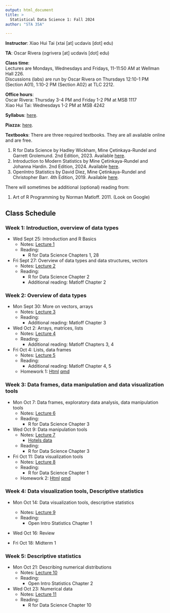```yaml
---
output: html_document
title: >
  Statistical Data Science 1: Fall 2024
author: "STA 35A"

---
```


**Instructor**: Xiao Hui Tai (xtai [at] ucdavis [dot] edu)

**TA**: Oscar Rivera (ogrivera [at] ucdavis [dot] edu)

**Class time**:   
Lectures are Mondays, Wednesdays and Fridays, 11-11:50 AM at Wellman Hall 226.  
Discussions (labs) are run by Oscar Rivera on Thursdays 12:10-1 PM (Section A01), 1:10-2 PM (Section A02) at TLC 2212.

**Office hours**:  
Oscar Rivera: Thursday 3-4 PM and Friday 1-2 PM at MSB 1117  
Xiao Hui Tai: Wednesdays 1-2 PM at MSB 4242

**Syllabus**: [here](https://xhtai.github.io/statdatasci/syllabus_35A_F24.html).

**Piazza**: [here](https://piazza.com/ucdavis/fall2024/sta035aa01a02fq2024/). 

**Textbooks**:
There are three required textbooks. They are all available online and are free. 

1. R for Data Science by Hadley Wickham, Mine Çetinkaya-Rundel and Garrett Grolemund. 2nd Edition, 2023. Available [here](https://r4ds.had.co.nz/).
2. Introduction to Modern Statistics by Mine Çetinkaya-Rundel and Johanna Hardin. 2nd Edition, 2024. Available [here](https://openintro-ims.netlify.app/index.html).
3. OpenIntro Statistics by David Diez, Mine Çetinkaya-Rundel and Christopher Barr. 4th Edition, 2019. Available [here](https://www.openintro.org/book/os/).

There will sometimes be additional (optional) reading from: 

1. Art of R Programming by Norman Matloff. 2011. (Look on Google)

## Class Schedule

### Week 1: Introduction, overview of data types	
- Wed Sept 25: Introduction and R Basics
  - Notes: [Lecture 1](https://xhtai.github.io/statdatasci/lectures/lecture1/lecture1.html)
  - Reading: 
    - R for Data Science Chapters 1, 28

- Fri Sept 27: Overview of data types and data structures, vectors
  - Notes: [Lecture 2](https://xhtai.github.io/statdatasci/lectures/lecture2/lecture2.html)
  - Reading:
    - R for Data Science Chapter 2
    - Additional reading: Matloff Chapter 2

### Week 2: Overview of data types
- Mon Sept 30: More on vectors, arrays
  - Notes: [Lecture 3](https://xhtai.github.io/statdatasci/lectures/lecture3/lecture3.html)
  - Reading:
    - Additional reading: Matloff Chapter 3

- Wed Oct 2: Arrays, matrices, lists
  - Notes: [Lecture 4](https://xhtai.github.io/statdatasci/lectures/lecture4/lecture4.html)
  - Reading:
    - Additional reading: Matloff Chapters 3, 4

- Fri Oct 4: Lists, data frames
  - Notes: [Lecture 5](https://xhtai.github.io/statdatasci/lectures/lecture5/lecture5.html)
  - Reading:
    - Additional reading: Matloff Chapter 4, 5
  - Homework 1: [Html](https://xhtai.github.io/statdatasci/homework/homework1/HW1.html) [qmd](https://xhtai.github.io/statdatasci/homework/homework1/HW1.qmd)

### Week 3: Data frames, data manipulation and data visualization tools
- Mon Oct 7: Data frames, exploratory data analysis, data manipulation tools
  - Notes: [Lecture 6](https://xhtai.github.io/statdatasci/lectures/lecture6/lecture6.html)
  - Reading:
    - R for Data Science Chapter 3

- Wed Oct 9: Data manipulation tools
  - Notes: [Lecture 7](https://xhtai.github.io/statdatasci/lectures/lecture7/lecture7.html)
    - [Hotels data](https://github.com/xhtai/xhtai.github.io/blob/master/statdatasci/lectures/lecture6/data/hotels.csv)
  - Reading:
    - R for Data Science Chapter 3

- Fri Oct 11: Data visualization tools
  - Notes: [Lecture 8](https://xhtai.github.io/statdatasci/lectures/lecture8/lecture8.html)
  - Reading:
    - R for Data Science Chapter 1
  - Homework 2: [Html](https://xhtai.github.io/statdatasci/homework/homework2/HW2.html) [qmd](https://xhtai.github.io/statdatasci/homework/homework2/HW2.qmd)


### Week 4: Data visualization tools, Descriptive statistics
- Mon Oct 14: Data visualization tools, descriptive statistics
  - Notes: [Lecture 9](https://xhtai.github.io/statdatasci/lectures/lecture9/lecture9.html)
  - Reading:
    - Open Intro Statistics Chapter 1

- Wed Oct 16: Review

- Fri Oct 18: Midterm 1

### Week 5: Descriptive statistics
- Mon Oct 21: Describing numerical distributions
  - Notes: [Lecture 10](https://xhtai.github.io/statdatasci/lectures/lecture10/lecture10.html)
  - Reading:
    - Open Intro Statistics Chapter 2

- Wed Oct 23: Numerical data
  - Notes: [Lecture 11](https://xhtai.github.io/statdatasci/lectures/lecture11/lecture11.html)
  - Reading:
    - R for Data Science Chapter 10

